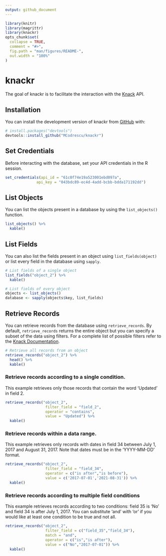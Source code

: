 ```yaml
---
output: github_document
---
```


<!-- README.md is generated from README.Rmd. Please edit that file -->

```r
library(knitr)
library(magrittr)
library(knackr)
opts_chunk$set(
  collapse = TRUE,
  comment = "#>",
  fig.path = "man/figures/README-",
  out.width = "100%"
)
```

# knackr

<!-- badges: start -->
<!-- badges: end -->

The goal of knackr is to facilitate the interaction with the [Knack](https://www.knack.com/) API.

## Installation

You can install the development version of knackr from [GitHub](https://github.com/) with:

``` r
# install.packages("devtools")
devtools::install_github("MCodrescu/knackr")
```

## Set Credentials

Before interacting with the database, set your API credentials in the R session.

```r
set_credentials(api_id = "61c0f74e19a523001ebd097a",
              api_key = "043bdc89-ec4d-4add-bcbb-bdda171192dd")
```

## List Objects

You can list the objects present in a database by using the `list_objects()` function.

``` r
list_objects() %>%
  kable()
```

## List Fields

You can also list the fields present in an object using `list_fields(object)` or list every field in the database using `sapply`.

``` r
# List fields of a single object
list_fields("object_2") %>%
  kable()

# List fields of every object
objects <- list_objects()
database <- sapply(objects$key, list_fields)
```
## Retrieve Records
You can retrieve records from the database using `retrieve_records`. By default, `retrieve_records` returns the entire object but you can specify a subset of the data using filters. For a complete list of possible filters refer to the [Knack Documentation](https://docs.knack.com/docs/filters-field-types).

```r
# Retrieve all records from an object
retrieve_records("object_2") %>%
  head() %>%
  kable()
```
### Retrieve records according to a single condition.
This example retrieves only those records that contain the word 'Updated' in field 2.
```r
retrieve_records("object_2",
                  filter_field = "field_2",
                  operator = "contains",
                  value = "Updated") %>%
  kable()
```
### Retrieve records within a data range. 
This example retrieves only records with dates in field 34 between July 1, 2017 and August 31, 2017. Note that dates must be in the 'YYYY-MM-DD' format.

```r
retrieve_records("object_2",
                  filter_field = "field_34",
                  operator = c("is after","is before"),
                  value = c('2017-07-01','2021-08-31')) %>%
  kable()
```
### Retrieve records according to multiple field conditions
This example retrieves records according to two conditions: field 35 is 'No' and field 34 is after July 1, 2017. You can substitute 'and' with 'or' if you would like at least one condition to be true and not all.
```r
retrieve_records("object_2",
                  filter_field = c("field_35","field_34"),
                  match = "and",
                  operator = c("is","is after"),
                  value = c("No","2017-07-01")) %>%
  kable()
```




